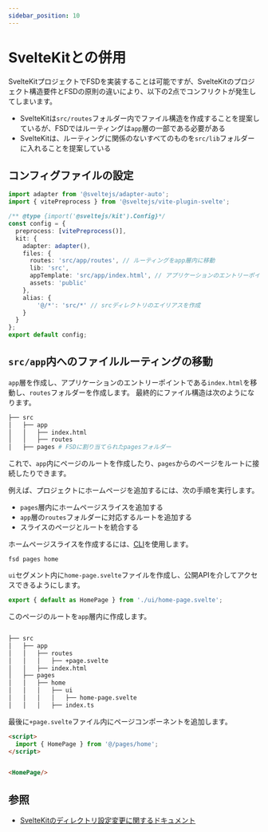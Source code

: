 ```yaml
---
sidebar_position: 10
---
```

# SvelteKitとの併用

SvelteKitプロジェクトでFSDを実装することは可能ですが、SvelteKitのプロジェクト構造要件とFSDの原則の違いにより、以下の2点でコンフリクトが発生してしまいます。

- SvelteKitは`src/routes`フォルダー内でファイル構造を作成することを提案しているが、FSDではルーティングは`app`層の一部である必要がある
- SvelteKitは、ルーティングに関係のないすべてのものを`src/lib`フォルダーに入れることを提案している

## コンフィグファイルの設定

```ts title="svelte.config.ts"
import adapter from '@sveltejs/adapter-auto';
import { vitePreprocess } from '@sveltejs/vite-plugin-svelte';

/** @type {import('@sveltejs/kit').Config}*/
const config = {
  preprocess: [vitePreprocess()],
  kit: {
    adapter: adapter(),
    files: {
      routes: 'src/app/routes', // ルーティングをapp層内に移動
      lib: 'src',
      appTemplate: 'src/app/index.html', // アプリケーションのエントリーポイントをapp層内に移動
      assets: 'public'
    },
    alias: {
        '@/*': 'src/*' // srcディレクトリのエイリアスを作成
    }
  }
};
export default config;
```

## `src/app`内へのファイルルーティングの移動

`app`層を作成し、アプリケーションのエントリーポイントである`index.html`を移動し、`routes`フォルダーを作成します。
最終的にファイル構造は次のようになります。

```sh
├── src
│   ├── app
│   │   ├── index.html
│   │   ├── routes
│   ├── pages # FSDに割り当てられたpagesフォルダー
```

これで、`app`内にページのルートを作成したり、`pages`からのページをルートに接続したりできます。

例えば、プロジェクトにホームページを追加するには、次の手順を実行します。
- `pages`層内にホームページスライスを追加する
- `app`層の`routes`フォルダーに対応するルートを追加する
- スライスのページとルートを統合する

ホームページスライスを作成するには、[CLI](https://github.com/feature-sliced/cli)を使用します。

```shell
fsd pages home
```

`ui`セグメント内に`home-page.svelte`ファイルを作成し、公開APIを介してアクセスできるようにします。　

```ts title="src/pages/home/index.ts"
export { default as HomePage } from './ui/home-page.svelte';
```

このページのルートを`app`層内に作成します。

```sh

├── src
│   ├── app
│   │   ├── routes
│   │   │   ├── +page.svelte
│   │   ├── index.html
│   ├── pages
│   │   ├── home
│   │   │   ├── ui
│   │   │   │   ├── home-page.svelte
│   │   │   ├── index.ts
```

最後に`+page.svelte`ファイル内にページコンポーネントを追加します。

```html title="src/app/routes/+page.svelte"
<script>
  import { HomePage } from '@/pages/home';
</script>


<HomePage/>
```

## 参照
- [SvelteKitのディレクトリ設定変更に関するドキュメント](https://kit.svelte.dev/docs/configuration#files)